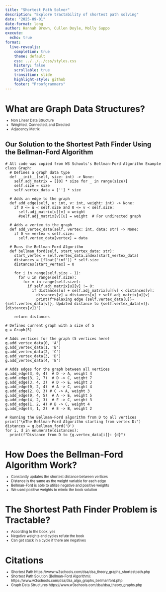 ```yaml
---
title: "Shortest Path Solver"
description: "Explore tractability of shortest path solving"
date: "2025-09-01"
date-format: long
author: Hannah Brown, Cullen Doyle, Molly Suppo
execute:
  echo: true
format:
  live-revealjs:
    completion: true
    theme: default
    css: ../../../css/styles.css
    history: false
    scrollable: true
    transition: slide
    highlight-style: github
    footer: "Proofgrammers"
---
```


# What are Graph Data Structures?

::: {.fragment style="margin-top: -0.5em; font-size: 0.8em;"} 

- Non Linear Data Structure
- Weighted, Connected, and Directed
- Adjacency Matrix

:::

## Our Solution to the Shortest Path Finder Using the Bellman-Ford Algorithm

```pyodide
# All code was copied from W3 Schools's Bellman-Ford Algorithm Example
class Graph:
  # Defines a graph data type
  def __init__(self, size: int) -> None:
    self.adj_matrix = [[0] * size for _ in range(size)]
    self.size = size
    self.vertex_data = [''] * size

  # Adds an edge to the graph
  def add_edge(self, u: int, v: int, weight: int) -> None:
    if 0 <= u < self.size and 0 <= v < self.size:
      self.adj_matrix[u][v] = weight
      #self.adj_matrix[v][u] = weight  # For undirected graph

  # Adds a vertex to the graph
  def add_vertex_data(self, vertex: int, data: str) -> None:
    if 0 <= vertex < self.size:
      self.vertex_data[vertex] = data

  # Runs the Bellman-Ford Algorithm
  def bellman_ford(self, start_vertex_data: str):
    start_vertex = self.vertex_data.index(start_vertex_data)
    distances = [float('inf')] * self.size
    distances[start_vertex] = 0

    for i in range(self.size - 1):
      for u in range(self.size):
        for v in range(self.size):
          if self.adj_matrix[u][v] != 0:
            if distances[u] + self.adj_matrix[u][v] < distances[v]:
              distances[v] = distances[u] + self.adj_matrix[u][v]
              print(f"Relaxing edge {self.vertex_data[u]}-{self.vertex_data[v]}, Updated distance to {self.vertex_data[v]}: {distances[v]}")

    return distances

# Defines current graph with a size of 5
g = Graph(5)

# Adds vertices for the graph (5 vertices here)
g.add_vertex_data(0, 'A')
g.add_vertex_data(1, 'B')
g.add_vertex_data(2, 'C')
g.add_vertex_data(3, 'D')
g.add_vertex_data(4, 'E')

# Adds edges for the graph between all vertices
g.add_edge(3, 0, 4)  # D -> A, weight 4
g.add_edge(3, 2, 7)  # D -> C, weight 7
g.add_edge(3, 4, 3)  # D -> E, weight 3
g.add_edge(0, 2, 4)  # A -> C, weight 4
g.add_edge(2, 0, 3) # C -> A, weight 3
g.add_edge(0, 4, 5)  # A -> E, weight 5
g.add_edge(4, 2, 3)  # E -> C, weight 3
g.add_edge(1, 2, 4) # B -> C, weight 4
g.add_edge(4, 1, 2)  # E -> B, weight 2

# Running the Bellman-Ford algorithm from D to all vertices
print("\nThe Bellman-Ford Algorithm starting from vertex D:")
distances = g.bellman_ford('D')
for i, d in enumerate(distances):
  print(f"Distance from D to {g.vertex_data[i]}: {d}")
```

# How Does the Bellman-Ford Algorithm Work? 

::: {.fragment style="margin-top: -0.5em; font-size: 0.8em;"} 

- Constantly updates the shortest distance between vertices
- Distance is the same as the weight variable for each edge
- Bellman-Ford is able to utilize negative and positive weights
- We used positive weights to mimic the book solution

:::

# The Shortest Path Finder Problem is Tractable?

::: {.fragment style="margin-top: -0.5em; font-size: 0.8em;"} 

- According to the book, yes
- Negative weights and cycles refute the book
- Can get stuck in a cycle if there are negatives

:::

# Citations

::: {.fragment style="margin-top: -0.5em; font-size: 0.8em;"} 

- Shortest Path https://www.w3schools.com/dsa/dsa_theory_graphs_shortestpath.php
- Shortest Path Solution (Bellman-Ford Algorithm): https://www.w3schools.com/dsa/dsa_algo_graphs_bellmanford.php
- Graph Data Structures https://www.w3schools.com/dsa/dsa_theory_graphs.php

:::
